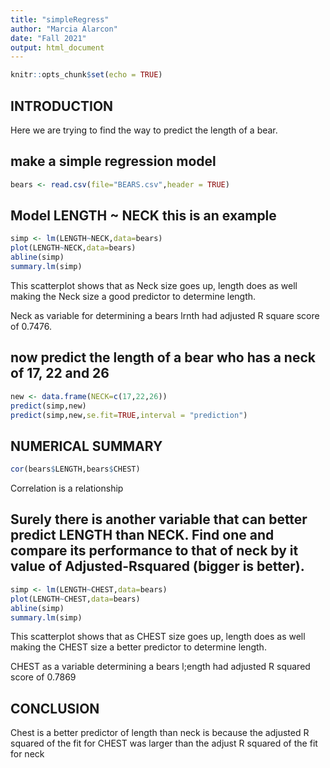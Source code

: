 ```yaml
---
title: "simpleRegress"
author: "Marcia Alarcon"
date: "Fall 2021"
output: html_document
---
```


```r
knitr::opts_chunk$set(echo = TRUE)
```

## INTRODUCTION

Here we are trying to find the way to predict the length of a bear.


## make a simple regression model

```r
bears <- read.csv(file="BEARS.csv",header = TRUE)
```

## Model LENGTH ~ NECK  this is an example  

```r
simp <- lm(LENGTH~NECK,data=bears)
plot(LENGTH~NECK,data=bears)
abline(simp)
summary.lm(simp)
```

This scatterplot shows that as Neck size goes up, length does as well making the Neck size a good predictor to determine length.

Neck as variable for determining a bears lrnth had adjusted R square score of 0.7476.

## now predict the length of a bear who has a neck of 17, 22 and 26


```r
new <- data.frame(NECK=c(17,22,26))
predict(simp,new)
predict(simp,new,se.fit=TRUE,interval = "prediction")
```

## NUMERICAL SUMMARY

```r
cor(bears$LENGTH,bears$CHEST)
```

Correlation is a relationship

## Surely there is another variable that can better predict LENGTH than NECK. Find one and compare its performance to that of neck by it value of Adjusted-Rsquared (bigger is better).


```r
simp <- lm(LENGTH~CHEST,data=bears)
plot(LENGTH~CHEST,data=bears)
abline(simp)
summary.lm(simp)
```

This scatterplot shows that as CHEST size goes up, length does as well making the CHEST size a better predictor to determine length.

CHEST as a variable determining a bears l;ength had adjusted R squared score of 0.7869

## CONCLUSION

Chest is a better predictor of length than neck is because the adjusted R squared of the fit for CHEST was larger than the adjust R squared of the fit for neck

